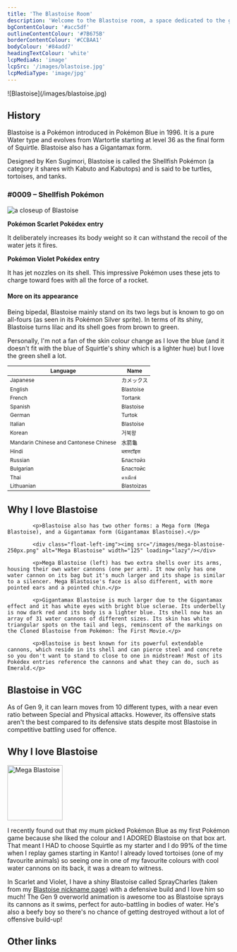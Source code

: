 ```yaml
---
title: 'The Blastoise Room'
description: 'Welcome to the Blastoise room, a space dedicated to the greatest tortoise in the world.'
bgContentColour: '#acc5df'
outlineContentColour: '#7B675B'
borderContentColour: '#CCBAA1'
bodyColour: '#84add7'
headingTextColour: 'white'
lcpMediaAs: 'image'
lcpSrc: '/images/blastoise.jpg'
lcpMediaType: 'image/jpg'
---
```



<div class="img-center">![Blastoise](/images/blastoise.jpg)</div>

## History

Blastoise is a Pokémon introduced in Pokémon Blue in 1996. It is a pure Water type and evolves from Wartortle starting at level 36 as the final form of Squirtle. Blastoise also has a Gigantamax form.

Designed by Ken Sugimori, Blastoise is called the Shellfish Pokémon (a category it shares with Kabuto and Kabutops) and is said to be turtles, tortoises, and tanks.

<h3>#0009 – Shellfish Pokémon</h3>
	<div class="room-box">
		<div class="room-box-left">
				<picture class="img-center" style="display: block;">
					<source srcset="/images/blastoise-2.jpeg" media="(min-width: 640px)" />
					<img src="/images/blastoise-2.webp" alt="a closeup of Blastoise" loading="lazy" />
				</picture>		
			<p><strong>Pokémon Scarlet Pokédex entry</strong></p>
			<p>It deliberately increases its body weight so it can withstand the recoil of the water jets it fires.</p>
			<p><strong>Pokémon Violet Pokédex entry</strong></p>
			<p>It has jet nozzles on its shell. This impressive Pokémon uses these jets to charge toward foes with all the force of a rocket.</p>
			<h4>More on its appearance</h4>
			<p>Being bipedal, Blastoise mainly stand on its two legs but is known to go on all-fours (as seen in its Pokémon Silver sprite). In terms of its shiny, Blastoise turns lilac and its shell goes from brown to green.</p>
			<p>Personally, I'm not a fan of the skin colour change as I love the blue (and it doesn't fit with the blue of Squirtle's shiny which is a lighter hue) but I love the green shell a lot.</p>
		</div>
		<div class="room-box-right">
			<table class="room-table" style="font-size:12px">
			<thead>
				<tr>
					<th>Language</th>
					<th>Name</th>
				</tr>
			</thead>
			<tbody>
				<tr>
					<td>Japanese</td>
					<td><span lang="ja">カメックス</span></td>
				</tr>
				<tr>
					<td>English</td>
					<td>Blastoise</td>
				</tr>
				<tr>
					<td>French</td>
					<td>Tortank</td>
				</tr>
				<tr>
					<td>Spanish</td>
					<td>Blastoise</td>
				</tr>
				<tr>
					<td>German</td>
					<td>Turtok</td>
				</tr>
				<tr>
					<td>Italian</td>
					<td>Blastoise</td>
				</tr>
				<tr>
					<td>Korean</td>
					<td>거북왕</td>
				</tr>
				<tr>
					<td>Mandarin Chinese and Cantonese Chinese</td>
					<td>水箭龜</td>
				</tr>
				<tr>
					<td>Hindi</td>
					<td>ब्लास्टॉइस</td>
				</tr>
				<tr>
					<td>Russian</td>
					<td>Бластойз</td>
				</tr>
				<tr>
					<td>Bulgarian</td>
					<td>Бластойс</td>
				</tr>
				<tr>
					<td>Thai</td>
					<td>คาเม็กซ์</td>
				</tr>
				<tr>
					<td>Lithuanian</td>
					<td>Blastoizas</td>
				</tr>
			</tbody>
			</table>
		</div>
	</div>

## Why I love Blastoise

			<p>Blastoise also has two other forms: a Mega form (Mega Blastoise), and a Gigantamax form (Gigantamax Blastoise).</p>

			<div class="float-left-img"><img src="/images/mega-blastoise-250px.png" alt="Mega Blastoise" width="125" loading="lazy"/></div>

			<p>Mega Blastoise (left) has two extra shells over its arms, housing their own water cannons (one per arm). It now only has one water cannon on its bag but it's much larger and its shape is similar to a silencer. Mega Blastoise's face is also different, with more pointed ears and a pointed chin.</p>

			<p>Gigantamax Blastoise is much larger due to the Gigantamax effect and it has white eyes with bright blue sclerae. Its underbelly is now dark red and its body is a lighter blue. Its shell now has an array of 31 water cannons of different sizes. Its skin has white triangular spots on the tail and legs, reminscent of the markings on the Cloned Blastoise from Pokémon: The First Movie.</p>
			
			<p>Blastoise is best known for its powerful extendable cannons, which reside in its shell and can pierce steel and concrete so you don't want to stand to close to one in midstream! Most of its Pokédex entries reference the cannons and what they can do, such as Emerald.</p>

<h2 class="headings">Blastoise in VGC</h2>

As of Gen 9, it can learn moves from 10 different types, with a near even ratio between Special and Physical attacks. However, its offensive stats aren't the best compared to its defensive stats despite most Blastoise in competitive battling used for offence.

<h2 class="headings">Why I love Blastoise</h2>

<div class="float-right-img"><img src="/images/blastoise-first-movie-250px.jpeg" alt="Mega Blastoise" width="125px" loading="lazy"/></div>

I recently found out that my mum picked Pokémon Blue as my first Pokémon game because she liked the colour and I ADORED Blastoise on that box art. That meant I HAD to choose Squirtle as my starter and I do 99% of the time when I replay games starting in Kanto! I already loved tortoises (one of my favourite animals) so seeing one in one of my favourite colours with cool water cannons on its back, it was a dream to witness.

In Scarlet and Violet, I have a shiny Blastoise called SprayCharles (taken from my [Blastoise nickname page](/nicknames/blastoise/)) with a defensive build and I love him so much! The Gen 9 overworld animation is awesome too as Blastoise sprays its cannons as it swims, perfect for auto-battling in bodies of water. He's also a beefy boy so there's no chance of getting destroyed without a lot of offensive build-up!

<h2 class="headings">Other links</h2>

<RoomFilter query="blastoise" />